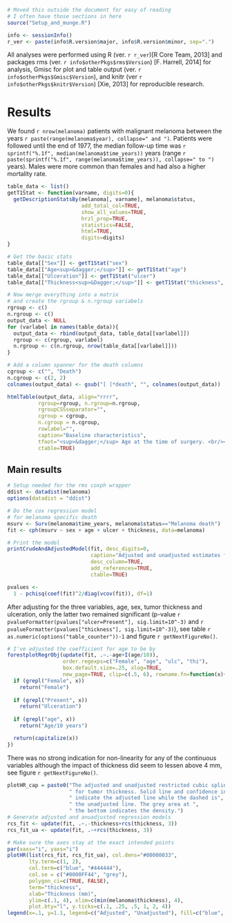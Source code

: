 ```r
# Moved this outside the document for easy of reading
# I often have those sections in here
source("Setup_and_munge.R")
```

```r
info <- sessionInfo()
r_ver <- paste(info$R.version$major, info$R.version$minor, sep=".")
```

All analyses were performed using R (ver. `r r_ver`)[R Core Team, 2013] and packages rms (ver. `r info$otherPkgs$rms$Version`) [F. Harrell, 2014] for analysis, Gmisc for plot and table output (ver. `r info$otherPkgs$Gmisc$Version`), and knitr (ver `r info$otherPkgs$knitr$Version`) [Xie, 2013] for reproducible research.

Results
=======

We found `r nrow(melanoma)` patients with malignant melanoma between the years `r paste(range(melanoma$year), collapse=" and ")`. Patients were followed until the end of 1977, the median follow-up time was `r sprintf("%.1f", median(melanoma$time_years))` years (range `r paste(sprintf("%.1f", range(melanoma$time_years)), collapse=" to ")` years). Males were more common than females and had also a higher mortality rate.

```r
table_data <- list()
getT1Stat <- function(varname, digits=0){
  getDescriptionStatsBy(melanoma[, varname], melanoma$status, 
                        add_total_col=TRUE,
                        show_all_values=TRUE, 
                        hrzl_prop=TRUE,
                        statistics=FALSE, 
                        html=TRUE, 
                        digits=digits)
}

# Get the basic stats
table_data[["Sex"]] <- getT1Stat("sex")
table_data[["Age<sup>&dagger;</sup>"]] <- getT1Stat("age")
table_data[["Ulceration"]] <- getT1Stat("ulcer")
table_data[["Thickness<sup>&Dagger;</sup>"]] <- getT1Stat("thickness", digits=1)

# Now merge everything into a matrix
# and create the rgroup & n.rgroup variabels
rgroup <- c()
n.rgroup <- c()
output_data <- NULL
for (varlabel in names(table_data)){
  output_data <- rbind(output_data, table_data[[varlabel]])
  rgroup <- c(rgroup, varlabel)
  n.rgroup <- c(n.rgroup, nrow(table_data[[varlabel]]))
}

# Add a column spanner for the death columns
cgroup <- c("", "Death")
n.cgroup <- c(2, 2)
colnames(output_data) <- gsub("[ ]*death", "", colnames(output_data))

htmlTable(output_data, align="rrrr",
          rgroup=rgroup, n.rgroup=n.rgroup, 
          rgroupCSSseparator="", 
          cgroup = cgroup,
          n.cgroup = n.cgroup,
          rowlabel="", 
          caption="Baseline characteristics", 
          tfoot="<sup>&dagger;</sup> Age at the time of surgery. <br/><sup>&Dagger;</sup> Tumour thicknes, also known as Breslow thickness, measured in mm.", 
          ctable=TRUE)
```

Main results
------------

```r
# Setup needed for the rms coxph wrapper
ddist <- datadist(melanoma)
options(datadist = "ddist")

# Do the cox regression model 
# for melanoma specific death
msurv <- Surv(melanoma$time_years, melanoma$status=="Melanoma death")
fit <- cph(msurv ~ sex + age + ulcer + thickness, data=melanoma)

# Print the model
printCrudeAndAdjustedModel(fit, desc_digits=0,
                           caption="Adjusted and unadjusted estimates for melanoma specific death.",
                           desc_column=TRUE,
                           add_references=TRUE, 
                           ctable=TRUE)

pvalues <- 
  1 - pchisq(coef(fit)^2/diag(vcov(fit)), df=1)
```

After adjusting for the three variables, age, sex, tumor thickness and ulceration, only the latter two remained significant (p-value `r pvalueFormatter(pvalues["ulcer=Present"], sig.limit=10^-3)` and `r pvalueFormatter(pvalues["thickness"], sig.limit=10^-3)`), see table `r as.numeric(options("table_counter"))-1` and figure `r getNextFigureNo()`.

```r
# I've adjusted the coefficient for age to be by 
forestplotRegrObj(update(fit, .~.-age+I(age/10)), 
                  order.regexps=c("Female", "age", "ulc", "thi"),
                  box.default.size=.25, xlog=TRUE,
                  new_page=TRUE, clip=c(.5, 6), rowname.fn=function(x){
  if (grepl("Female", x))
    return("Female")
  
  if (grepl("Present", x))
    return("Ulceration")
  
  if (grepl("age", x))
    return("Age/10 years")

  return(capitalize(x))
})
```

There was no strong indication for non-linearity for any of the continuous variables although the impact of thickness did seem to lessen above 4 mm, see figure `r getNextFigureNo()`.

```r
plotHR_cap = paste0("The adjusted and unadjusted restricted cubic spline",
                    " for tumor thickness. Solid line and confidence interval",
                    " indicate the adjusted line while the dashed is",
                    " the unadjusted line. The grey area at ",
                    " the bottom indicates the density.")
# Generate adjusted and anuadjusted regression models
rcs_fit <- update(fit, .~.-thickness+rcs(thickness, 3))
rcs_fit_ua <- update(fit, .~+rcs(thickness, 3))

# Make sure the axes stay at the exact intended points
par(xaxs="i", yaxs="i")
plotHR(list(rcs_fit, rcs_fit_ua), col.dens="#00000033",
       lty.term=c(1, 2),
       col.term=c("blue", "#444444"), 
       col.se = c("#0000FF44", "grey"),
       polygon_ci=c(TRUE, FALSE),
       term="thickness", 
       xlab="Thickness (mm)", 
       ylim=c(.1, 4), xlim=c(min(melanoma$thickness), 4), 
       plot.bty="l", y.ticks=c(.1, .25, .5, 1, 2, 4))
legend(x=.1, y=1.1, legend=c("Adjusted", "Unadjusted"), fill=c("blue", "grey"), bty="n")
```
